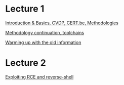 = Lecture 1 =

[[WBALecture1-1|Introduction & Basics, CVDP, CERT.be, Methodologies]]

[[WBALecture1-2|Methodology continuation, toolchains]]

[[WBALecture1-3|Warming up with the old information]]

= Lecture 2 =

[[WBALecture2-1|Exploiting RCE and reverse-shell]]
